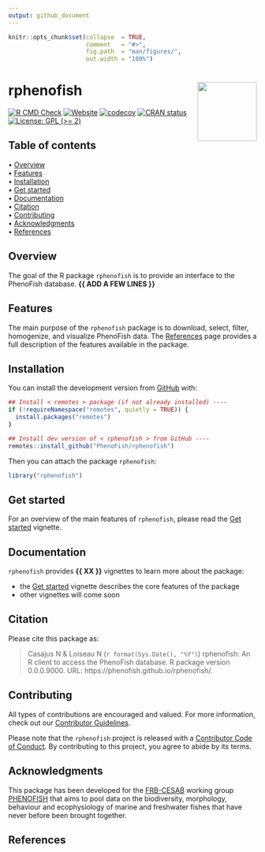 ```yaml
---
output: github_document
---
```


<!-- README.md is generated from README.Rmd. Please edit that file -->


```r
knitr::opts_chunk$set(collapse  = TRUE,
                      comment   = "#>",
                      fig.path  = "man/figures/",
                      out.width = "100%")
```



rphenofish <img src="man/figures/logo.png" align="right" style="float:right; height:120px;"/>
=========================================================

<!-- badges: start -->
[![R CMD Check](https://github.com/PhenoFish/rphenofish/actions/workflows/R-CMD-check.yaml/badge.svg)](https://github.com/PhenoFish/rphenofish/actions/workflows/R-CMD-check.yaml)
[![Website](https://github.com/PhenoFish/rphenofish/actions/workflows/pkgdown.yaml/badge.svg)](https://github.com/PhenoFish/rphenofish/actions/workflows/pkgdown.yaml)
[![codecov](https://codecov.io/gh/PhenoFish/rphenofish/branch/main/graph/badge.svg)](https://codecov.io/gh/PhenoFish/rphenofish)
[![CRAN status](https://www.r-pkg.org/badges/version/rphenofish)](https://CRAN.R-project.org/package=rphenofish)
[![License: GPL (>= 2)](https://img.shields.io/badge/License-GPL%20%28%3E%3D%202%29-blue.svg)](https://choosealicense.com/licenses/gpl-2.0/)
<!-- badges: end -->



## Table of contents

<p align="left">
  • <a href="#overview">Overview</a><br>
  • <a href="#features">Features</a><br>
  • <a href="#installation">Installation</a><br>
  • <a href="#get-started">Get started</a><br>
  • <a href="#documentation">Documentation</a><br>
  • <a href="#citation">Citation</a><br>
  • <a href="#contributing">Contributing</a><br>
  • <a href="#acknowledgments">Acknowledgments</a><br>
  • <a href="#references">References</a>
</p>



## Overview

The goal of the R package `rphenofish` is to provide an interface to the PhenoFish database. **{{ ADD A FEW LINES }}**



## Features

The main purpose of the `rphenofish` package is to download, select, filter, homogenize, and visualize PhenoFish data. The [References](https://phenofish.github.io/rphenofish/reference/index.html) page provides a full description of the features available in the package.




## Installation

You can install the development version from [GitHub](https://github.com/) with:

```r
## Install < remotes > package (if not already installed) ----
if (!requireNamespace("remotes", quietly = TRUE)) {
  install.packages("remotes")
}

## Install dev version of < rphenofish > from GitHub ----
remotes::install_github("PhenoFish/rphenofish")
```

Then you can attach the package `rphenofish`:

```r
library("rphenofish")
```



## Get started

For an overview of the main features of `rphenofish`, please read the [Get started](https://phenofish.github.io/rphenofish/articles/rphenofish.html) vignette.



## Documentation

`rphenofish` provides **{{ XX }}** vignettes to learn more about the package:

- the [Get started](https://phenofish.github.io/rphenofish/articles/rphenofish.html) vignette describes the core features of the package
- other vignettes will come soon



## Citation

Please cite this package as: 

> Casajus N & Loiseau N (`r format(Sys.Date(), "%Y")`) rphenofish: An R client to access the PhenoFish database. R package version 0.0.0.9000. URL: https://phenofish.github.io/rphenofish/.



## Contributing

All types of contributions are encouraged and valued. For more information, check out our [Contributor Guidelines](https://github.com/phenofish/rphenofish/blob/main/CONTRIBUTING.md).

Please note that the `rphenofish` project is released with a [Contributor Code of Conduct](https://contributor-covenant.org/version/2/1/CODE_OF_CONDUCT.html). By contributing to this project, you agree to abide by its terms.



## Acknowledgments

This package has been developed for the [FRB-CESAB](https://www.fondationbiodiversite.fr/en/about-the-foundation/le-cesab/) working group [PHENOFISH](https://www.fondationbiodiversite.fr/en/the-frb-in-action/programs-and-projects/le-cesab/phenofish/) that aims to pool data on the biodiversity, morphology, behaviour and ecophysiology of marine and freshwater fishes that have never before been brought together. 



## References


